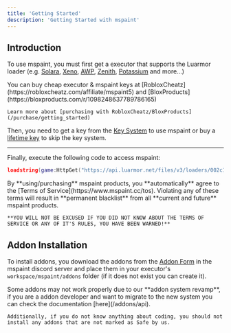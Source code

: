 ```yaml
---
title: 'Getting Started'
description: 'Getting Started with mspaint'
---  
```


## Introduction
To use mspaint, you must first get a executor that supports the Luarmor loader (e.g. [Solara](https://getsolara.dev), [Xeno](https://xeno.now), [AWP](https://bloxproducts.com/r/1177722124035706931#f1), [Zenith](https://bloxproducts.com/r/1177722124035706931#f2), [Potassium](https://robloxcheatz.com/affiliate/mspaint5) and more...)

<Callout type="info">
    You can buy cheap executor & mspaint keys at [RobloxCheatz](https://robloxcheatz.com/affiliate/mspaint5) and [BloxProducts](https://bloxproducts.com/r/1098248637789786165)
    
    Learn more about [purchasing with RobloxCheatz/BloxProducts](/purchase/getting_started)
</Callout>

Then, you need to get a key from the [Key System](/key-system) to use mspaint or buy a [lifetime key](/purchase/getting_started) to skip the key system.

---

Finally, execute the following code to access mspaint:


```lua
loadstring(game:HttpGet("https://api.luarmor.net/files/v3/loaders/002c19202c9946e6047b0c6e0ad51f84.lua"))()
```

<Callout type="warn">
    By **using/purchasing** mspaint products, you **automatically** agree to the [Terms of Service](https://www.mspaint.cc/tos). 
    Violating any of these terms will result in **permanent blacklist** from all **current and future** mspaint products.

    **YOU WILL NOT BE EXCUSED IF YOU DID NOT KNOW ABOUT THE TERMS OF SERVICE OR ANY OF IT'S RULES, YOU HAVE BEEN WARNED!**
</Callout>

## Addon Installation
To install addons, you download the addons from the [Addon Form](https://discord.com/channels/1282361102935658777/1291556634597916705) in the mspaint discord server and place them in your executor's `workspace/mspaint/addons` folder (if it does not exist you can create it).

<Callout type="info">
    Some addons may not work properly due to our **addon system revamp**, if you are a addon developer and want to migrate to the new system you can check the documentation [here](/addons/api).

    Additionally, if you do not know anything about coding, you should not install any addons that are not marked as Safe by us.
</Callout>